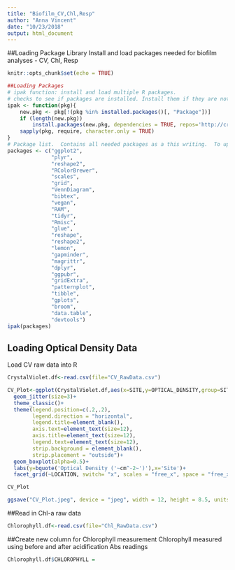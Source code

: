 ```yaml
---
title: "Biofilm_CV,Chl,Resp"
author: "Anna Vincent"
date: "10/23/2018"
output: html_document
---
```


##Loading Package Library
Install and load packages needed for biofilm analyses - CV, Chl, Resp

```r
knitr::opts_chunk$set(echo = TRUE)

##Loading Packages
# ipak function: install and load multiple R packages.
# checks to see if packages are installed. Install them if they are not, then load them into the R session.
ipak <- function(pkg){
    new.pkg <- pkg[!(pkg %in% installed.packages()[, "Package"])]
    if (length(new.pkg)) 
        install.packages(new.pkg, dependencies = TRUE, repos='http://cran.us.r-project.org')
    sapply(pkg, require, character.only = TRUE)
}
# Package list.  Contains all needed packages as a this writing.  To update, simply add new package name to the list!
packages <- c("ggplot2", 
              "plyr", 
              "reshape2", 
              "RColorBrewer", 
              "scales", 
              "grid",
              "VennDiagram",
              "bibtex",
              "vegan",
              "RAM",
              "tidyr",
              "Rmisc",
              "glue",
              "reshape",
              "reshape2",
              "lemon",
              "gapminder",
              "magrittr",
              "dplyr",
              "ggpubr",
              "gridExtra",
              "patternplot",
              "tibble",
              "gplots",
              "broom",
              "data.table",
              "devtools")
ipak(packages)

```

## Loading Optical Density Data
Load CV raw data into R

```r
CrystalViolet.df<-read.csv(file="CV_RawData.csv")

```

```r

CV_Plot<-ggplot(CrystalViolet.df,aes(x=SITE,y=OPTICAL_DENSITY,group=SITE,shape=SUBSTRATE,color=SUBSTRATE))+
  geom_jitter(size=3)+
  theme_classic()+
  theme(legend.position=c(.2,.2),
        legend.direction = "horizontal",
        legend.title=element_blank(),
        axis.text=element_text(size=12),
        axis.title=element_text(size=12),
        legend.text=element_text(size=12),
        strip.background = element_blank(),
        strip.placement = "outside")+
  geom_boxplot(alpha=0.5)+
  labs(y=bquote('Optical Density ('~cm^-2~')'),x='Site')+
  facet_grid(~LOCATION, switch= "x", scales = "free_x", space = "free_x")

CV_Plot

ggsave("CV_Plot.jpeg", device = "jpeg", width = 12, height = 8.5, units = "in")

```


##Read in Chl-a raw data

```r
Chlorophyll.df<-read.csv(file="Chl_RawData.csv")
```

##Create new column for Chlorophyll measurement
Chlorophyll measured using before and after acidification Abs readings

```r
Chlorophyll.df$CHLOROPHYLL = 
```

